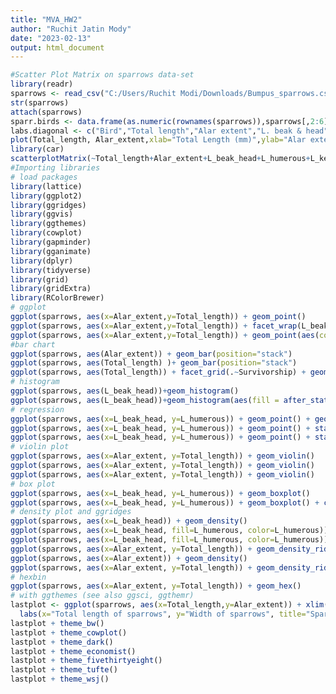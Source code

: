 ---
title: "MVA_HW2"
author: "Ruchit Jatin Mody"
date: "2023-02-13"
output: html_document
---

```{r}

#Scatter Plot Matrix on sparrows data-set
library(readr)
sparrows <- read_csv("C:/Users/Ruchit Modi/Downloads/Bumpus_sparrows.csv")
str(sparrows)
attach(sparrows)
sparr.birds <- data.frame(as.numeric(rownames(sparrows)),sparrows[,2:6])
labs.diagonal <- c("Bird","Total length","Alar extent","L. beak & head","L. humerous","L. keel & sternum")
plot(Total_length, Alar_extent,xlab="Total Length (mm)",ylab="Alar extent (nm)",pch=c(16,1))
library(car)
scatterplotMatrix(~Total_length+Alar_extent+L_beak_head+L_humerous+L_keel_sternum | Survivorship, data=sparr.birds, var.labels=labs.diagonal,cex.labels=0.7, diagonal="boxplot",smooth=FALSE,reg.line=FALSE,pch=c(1,16),col=rep("black",2), legend.plot=FALSE)
#Importing libraries
# load packages
library(lattice)
library(ggplot2)
library(ggridges)
library(ggvis)
library(ggthemes)
library(cowplot)
library(gapminder)
library(gganimate)
library(dplyr)
library(tidyverse)
library(grid)
library(gridExtra)
library(RColorBrewer)
# ggplot
ggplot(sparrows, aes(x=Alar_extent,y=Total_length)) + geom_point()
ggplot(sparrows, aes(x=Alar_extent,y=Total_length)) + facet_wrap(L_beak_head) + geom_point()
ggplot(sparrows, aes(x=Alar_extent,y=Total_length)) + geom_point(aes(color=L_beak_head))
#bar chart
ggplot(sparrows, aes(Alar_extent)) + geom_bar(position="stack") 
ggplot(sparrows, aes(Total_length) )+ geom_bar(position="stack")
ggplot(sparrows, aes(Total_length)) + facet_grid(.~Survivorship) + geom_bar(position="dodge")
# histogram
ggplot(sparrows, aes(L_beak_head))+geom_histogram()
ggplot(sparrows, aes(L_beak_head))+geom_histogram(aes(fill = after_stat(count)))
# regression
ggplot(sparrows, aes(x=L_beak_head, y=L_humerous)) + geom_point() + geom_smooth(method=lm)
ggplot(sparrows, aes(x=L_beak_head, y=L_humerous)) + geom_point() + stat_smooth()
ggplot(sparrows, aes(x=L_beak_head, y=L_humerous)) + geom_point() + stat_smooth()
# violin plot 
ggplot(sparrows, aes(x=Alar_extent, y=Total_length)) + geom_violin()
ggplot(sparrows, aes(x=Alar_extent, y=Total_length)) + geom_violin()
ggplot(sparrows, aes(x=Alar_extent, y=Total_length)) + geom_violin()
# box plot
ggplot(sparrows, aes(x=L_beak_head, y=L_humerous)) + geom_boxplot()
ggplot(sparrows, aes(x=L_beak_head, y=L_humerous)) + geom_boxplot() + coord_flip()
# density plot and ggridges
ggplot(sparrows, aes(x=L_beak_head)) + geom_density() 
ggplot(sparrows, aes(x=L_beak_head, fill=L_humerous, color=L_humerous)) + geom_density() 
ggplot(sparrows, aes(x=L_beak_head, fill=L_humerous, color=L_humerous)) + geom_density(alpha=0.3, aes(y=..scaled..)) 
ggplot(sparrows, aes(x=Alar_extent, y=Total_length)) + geom_density_ridges(aes(y=Survivorship))
ggplot(sparrows, aes(x=Alar_extent)) + geom_density() 
ggplot(sparrows, aes(x=Alar_extent, y=Total_length)) + geom_density_ridges(aes(y=Survivorship)) 
# hexbin
ggplot(sparrows, aes(x=Alar_extent, y=Total_length)) + geom_hex() 
# with ggthemes (see also ggsci, ggthemr)
lastplot <- ggplot(sparrows, aes(x=Total_length,y=Alar_extent)) + xlim(150,170) + geom_point(aes(color=Survivorship)) + stat_smooth() + 
  labs(x="Total length of sparrows", y="Width of sparrows", title="Sparrows Data") 
lastplot + theme_bw()
lastplot + theme_cowplot()
lastplot + theme_dark()
lastplot + theme_economist()
lastplot + theme_fivethirtyeight()
lastplot + theme_tufte()
lastplot + theme_wsj()
```
